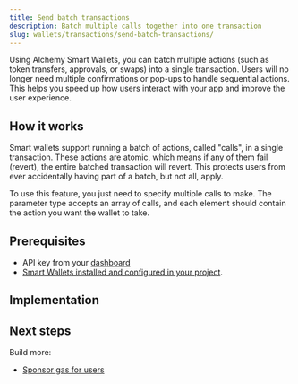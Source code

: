 ```yaml
---
title: Send batch transactions
description: Batch multiple calls together into one transaction
slug: wallets/transactions/send-batch-transactions/
---
```


Using Alchemy Smart Wallets, you can batch multiple actions (such as token transfers, approvals, or swaps) into a single transaction. Users will no longer need multiple confirmations or pop-ups to handle sequential actions. This helps you speed up how users interact with your app and improve the user experience.

## How it works

Smart wallets support running a batch of actions, called "calls", in a single transaction. These actions are atomic, which means if any of them fail (revert), the entire batched transaction will revert. This protects users from ever accidentally having part of a batch, but not all, apply.

To use this feature, you just need to specify multiple calls to make. The parameter type accepts an array of calls, and each element should contain the action you want the wallet to take.

## Prerequisites

- API key from your [dashboard](https://dashboard.alchemy.com/apps)
- [Smart Wallets installed and configured in your project](/docs/wallets/pages/react/setup.mdx).

## Implementation

<Tabs>
  <Tab title="React">
    <Markdown src="react.mdx" />
  </Tab>
  <Tab title="Javascript">
    <Markdown src="client.mdx" />
  </Tab>
  <Tab title="API">
    <Markdown src="api.mdx" />
  </Tab>
</Tabs>

## Next steps

Build more:

- [Sponsor gas for users](/docs/wallets/transactions/sponsor-gas/sponsor-gas)
